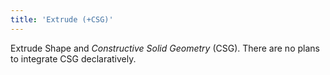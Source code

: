 ```yaml
---
title: 'Extrude (+CSG)'
---
```


Extrude Shape and _Constructive Solid Geometry_ (CSG). There are no plans to
integrate CSG declaratively.

<code src="./ExtrudeCSG.tsx" />

